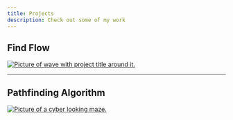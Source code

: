 ```yaml
---
title: Projects
description: Check out some of my work
---
```


## Find Flow
<div className="next-image-container">
  <a href="https://find-flow.com/">
    <Image
      src="/images/findingflow.png"
      alt="Picture of wave with project title around it."
      width={350}
      height={350}
      priority
      className="next-image"
    />
  </a>
</div>

---

## Pathfinding Algorithm
<div className="next-image-container">
 <a href="https://github.com/matthew-peterson-39/pathfinder_python">
    <Image
      src="/images/pathfinding.png"
      alt="Picture of a cyber looking maze."
      width={350}
      height={350}
      priority
      className="next-image"
    />
  </a>
</div>